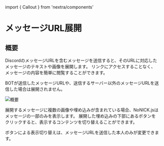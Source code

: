 ﻿import { Callout } from 'nextra/components'

# メッセージURL展開
## 概要
DiscordのメッセージURLを含むメッセージを送信すると、そのURLに対応したメッセージのテキストや画像を展開します。
リンクにアクセスすることなく、メッセージの内容を簡単に閲覧することができます。

<Callout type="info">
  BOTが送信したメッセージURLや、送信するサーバー以外のメッセージURLを送信した場合は展開されません。
</Callout>

![概要](/docs/features/message-expand/overview.png)

展開するメッセージに複数の画像や埋め込みが含まれている場合、NoNICK.jsはメッセージの一部のみを表示します。
展開した埋め込みの下部にあるボタンをクリックすると、表示するコンテンツを切り替えることができます。

<Callout>
  ボタンによる表示切り替えは、メッセージURLを送信した本人のみが変更できます。
</Callout>
